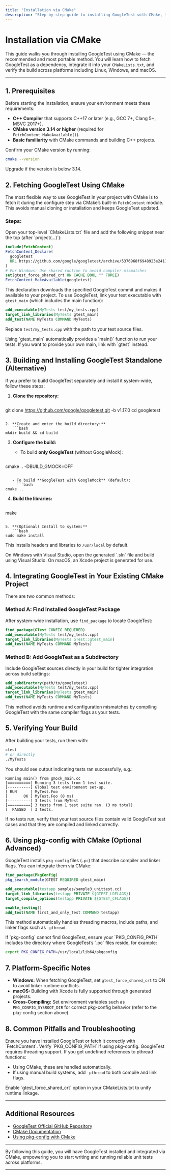 ```yaml
---
title: "Installation via CMake"
description: "Step-by-step guide to installing GoogleTest with CMake, the recommended and most portable method. Covers fetching the dependency, integrating with your CMakeLists.txt, and verifying the build for multiple platforms."
---
```


# Installation via CMake

This guide walks you through installing GoogleTest using CMake — the recommended and most portable method. You will learn how to fetch GoogleTest as a dependency, integrate it into your `CMakeLists.txt`, and verify the build across platforms including Linux, Windows, and macOS.

---

## 1. Prerequisites

Before starting the installation, ensure your environment meets these requirements:

- **C++ Compiler** that supports C++17 or later (e.g., GCC 7+, Clang 5+, MSVC 2017+).
- **CMake version 3.14 or higher** (required for `FetchContent_MakeAvailable()`).
- **Basic familiarity** with CMake commands and building C++ projects.

<Tip>
Confirm your CMake version by running:

```bash
cmake --version
```

Upgrade if the version is below 3.14.
</Tip>

## 2. Fetching GoogleTest Using CMake

The most flexible way to use GoogleTest in your project with CMake is to fetch it during the configure step via CMake’s built-in `FetchContent` module. This avoids manual cloning or installation and keeps GoogleTest updated.

### Steps:

<Steps>
<Step title="Modify Your CMakeLists.txt">
Open your top-level `CMakeLists.txt` file and add the following snippet near the top (after `project(...)`):

```cmake
include(FetchContent)
FetchContent_Declare(
  googletest
  URL https://github.com/google/googletest/archive/5376968f6948923e2411081fd9372e71a59d8e77.zip
)
# For Windows: Use shared runtime to avoid compiler mismatches
set(gtest_force_shared_crt ON CACHE BOOL "" FORCE)
FetchContent_MakeAvailable(googletest)
```

This declaration downloads the specified GoogleTest commit and makes it available to your project.
</Step>
<Step title="Link GoogleTest in Your Target">
To use GoogleTest, link your test executable with `gtest_main` (which includes the main function):

```cmake
add_executable(MyTests test/my_tests.cpp)
target_link_libraries(MyTests gtest_main)
add_test(NAME MyTests COMMAND MyTests)
```

Replace `test/my_tests.cpp` with the path to your test source files.
</Step>
</Steps>

<Tip>
Using `gtest_main` automatically provides a `main()` function to run your tests. If you want to provide your own main, link with `gtest` instead.
</Tip>

## 3. Building and Installing GoogleTest Standalone (Alternative)

If you prefer to build GoogleTest separately and install it system-wide, follow these steps:

1. **Clone the repository:**
   ```bash
git clone https://github.com/google/googletest.git -b v1.17.0
cd googletest
```

2. **Create and enter the build directory:**
   ```bash
mkdir build && cd build
```

3. **Configure the build:**

   - To build **only GoogleTest** (without GoogleMock):
     ```bash
cmake .. -DBUILD_GMOCK=OFF
```

   - To build **GoogleTest with GoogleMock** (default):
     ```bash
cmake ..
```

4. **Build the libraries:**
   ```bash
make
```

5. **(Optional) Install to system:**
   ```bash
sudo make install
```
   This installs headers and libraries to `/usr/local` by default.

<Tip>
On Windows with Visual Studio, open the generated `.sln` file and build using Visual Studio. On macOS, an Xcode project is generated for use.
</Tip>

## 4. Integrating GoogleTest in Your Existing CMake Project

There are two common methods:

### Method A: Find Installed GoogleTest Package

After system-wide installation, use `find_package` to locate GoogleTest:

```cmake
find_package(GTest CONFIG REQUIRED)
add_executable(MyTests test/my_tests.cpp)
target_link_libraries(MyTests GTest::gtest_main)
add_test(NAME MyTests COMMAND MyTests)
```

### Method B: Add GoogleTest as a Subdirectory

Include GoogleTest sources directly in your build for tighter integration across build settings:

```cmake
add_subdirectory(path/to/googletest)
add_executable(MyTests test/my_tests.cpp)
target_link_libraries(MyTests gtest_main)
add_test(NAME MyTests COMMAND MyTests)
```

<Tip>
This method avoids runtime and configuration mismatches by compiling GoogleTest with the same compiler flags as your tests.
</Tip>

## 5. Verifying Your Build

After building your tests, run them with:

```bash
ctest
# or directly
./MyTests
```

You should see output indicating tests ran successfully, e.g.: 

```
Running main() from gmock_main.cc
[==========] Running 3 tests from 1 test suite.
[----------] Global test environment set-up.
[ RUN      ] MyTest.Foo
[       OK ] MyTest.Foo (0 ms)
[----------] 3 tests from MyTest
[==========] 3 tests from 1 test suite ran. (3 ms total)
[  PASSED  ] 3 tests.
```

<Tip>
If no tests run, verify that your test source files contain valid GoogleTest test cases and that they are compiled and linked correctly.
</Tip>

## 6. Using pkg-config with CMake (Optional Advanced)

GoogleTest installs `pkg-config` files (`.pc`) that describe compiler and linker flags. You can integrate them via CMake:

```cmake
find_package(PkgConfig)
pkg_search_module(GTEST REQUIRED gtest_main)

add_executable(testapp samples/sample3_unittest.cc)
target_link_libraries(testapp PRIVATE ${GTEST_LDFLAGS})
target_compile_options(testapp PRIVATE ${GTEST_CFLAGS})

enable_testing()
add_test(NAME first_and_only_test COMMAND testapp)
```

This method automatically handles threading macros, include paths, and linker flags such as `-pthread`.

<Note>
If `pkg-config` cannot find GoogleTest, ensure your `PKG_CONFIG_PATH` includes the directory where GoogleTest’s `.pc` files reside, for example:

```bash
export PKG_CONFIG_PATH=/usr/local/lib64/pkgconfig
```
</Note>

## 7. Platform-Specific Notes

- **Windows:** When fetching GoogleTest, set `gtest_force_shared_crt` to ON to avoid linker runtime conflicts.
- **macOS:** Building with Xcode is fully supported through generated projects.
- **Cross-Compiling:** Set environment variables such as `PKG_CONFIG_SYSROOT_DIR` for correct pkg-config behavior (refer to the pkg-config section above).

## 8. Common Pitfalls and Troubleshooting

<AccordionGroup title="Troubleshooting Installation via CMake">
<Accordion title="CMake Error: Could not find gtest_main">
Ensure you have installed GoogleTest or fetch it correctly with `FetchContent`.
Verify `PKG_CONFIG_PATH` if using pkg-config.
</Accordion>
<Accordion title="Linker errors related to pthread">
GoogleTest requires threading support. If you get undefined references to pthread functions:

- Using CMake, these are handled automatically.
- If using manual build systems, add `-pthread` to both compile and link flags.
</Accordion>
<Accordion title="Runtime mismatch errors on Windows">
Enable `gtest_force_shared_crt` option in your CMakeLists.txt to unify runtime linkage.
</Accordion>
</AccordionGroup>

---

## Additional Resources

- [GoogleTest Official GitHub Repository](https://github.com/google/googletest)
- [CMake Documentation](https://cmake.org/cmake/help/latest/)
- [Using pkg-config with CMake](https://autotools.io/pkgconfig/cross-compiling.html)

---

By following this guide, you will have GoogleTest installed and integrated via CMake, empowering you to start writing and running reliable unit tests across platforms.

---